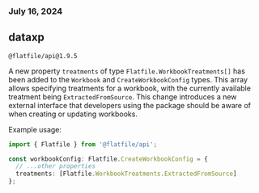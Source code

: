 ### July 16, 2024

## dataxp

`@flatfile/api@1.9.5`

A new property `treatments` of type `Flatfile.WorkbookTreatments[]` has been added to the `Workbook` and `CreateWorkbookConfig` types.
This array allows specifying treatments for a workbook, with the currently available treatment being `ExtractedFromSource`.
This change introduces a new external interface that developers using the package should be aware of when creating or updating workbooks.

Example usage:

```typescript
import { Flatfile } from '@flatfile/api';

const workbookConfig: Flatfile.CreateWorkbookConfig = {
  // ...other properties
  treatments: [Flatfile.WorkbookTreatments.ExtractedFromSource]
};
```
